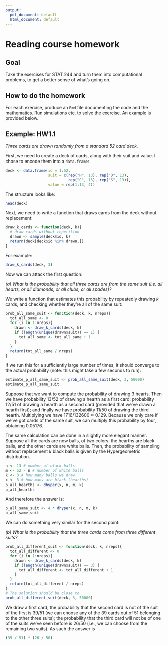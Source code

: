 ```yaml
---
output:
  pdf_document: default
  html_document: default
---
```

# Reading course homework

## Goal

Take the exercises for STAT 244 and turn them into computational problems, to get a better sense of what's going on.

## How to do the homework

For each exercise, produce an `Rmd` file documenting the code and the mathematics. Run simulations etc. to solve the exercise. An example is provided below.

## Example: HW1.1

*Three cards are drawn randomly from a standard 52 card deck.*

First, we need to create a deck of cards, along with their suit and value. I chose to encode them into a `data.frame`:

```r
deck <- data.frame(id = 1:52, 
                   suit = c(rep("H", 13), rep("D", 13),
                            rep("C", 13), rep("S", 13)),
                   value = rep(1:13, 4))
```

The structure looks like:

```r
head(deck)
```

Next, we need to write a function that draws cards from the deck without replacement:

```r
draw_k_cards <- function(deck, k){
  # draw cards without repetition
  drawn <- sample(deck$id, k)
  return(deck[deck$id %in% drawn,])
}
```

For example:
```r
draw_k_cards(deck, 3)
```

Now we can attack the first question:

*(a) What is the probability that all three cards are from the same suit (i.e. all hearts, or all diamonds, or all
clubs, or all spades)?*

We write a function that estimates this probability by repeatedly drawing $k$ cards, and checking whether they're all of the same suit:

```r
prob_all_same_suit <- function(deck, k, nreps){
  tot_all_same <- 0
  for (i in 1:nreps){
    drawn <- draw_k_cards(deck, k)
    if (length(unique(drawn$suit)) == 1) {
      tot_all_same <- tot_all_same + 1
    }
  }
  return(tot_all_same / nreps)
}
```

If we run this for a sufficiently large number of times, it should converge to the actual probability (note: this might take a few seconds to run):

```r
estimate_p_all_same_suit <- prob_all_same_suit(deck, 3, 50000)
estimate_p_all_same_suit
```

Suppose that we want to compute the probability of drawing 3 hearts. Then we have probability $13/52$ of drawing a hearth as a first card; probability $12/51$ of drawing a hearth as a second card (provided that we've drawn a hearth first); and finally we have probability $11/50$ of drawing the third hearth. Multiplying we have $1716 / 132600 \approx 0.129$. Because we only care if we've got cards of the same suit, we can multiply this probability by four, obtaining $0.05176$. 

The same calculation can be done in a slightly more elegant manner. Suppose all the cards are now balls, of two colors: the hearths are black balls, and the other cards are white balls. Then, the probability of sampling without replacement $k$ black balls is given by the Hypergeometric distribution. 

```r
n <- 13 # number of black balls
m <- 52 - n # number of white balls
k <- 3 # how many balls we draw
x <- 3 # how many are black (hearths)
p_all_hearths <- dhyper(x, n, m, k)
p_all_hearths
```

And therefore the answer is:
```r
p_all_same_suit <- 4 * dhyper(x, n, m, k)
p_all_same_suit
```

We can do something very similar for the second point:

*(b) What is the probability that the three cards come from three different suits?*

```r
prob_all_different_suit <- function(deck, k, nreps){
  tot_all_different <- 0
  for (i in 1:nreps){
    drawn <- draw_k_cards(deck, k)
    if (length(unique(drawn$suit)) == 3) {
      tot_all_different <- tot_all_different + 1
    }
  }
  return(tot_all_different / nreps)
}
# The solution should be close to
prob_all_different_suit(deck, 3, 50000)
```

We draw a first card; the probability that the second card is not of the suit of the first is $39 / 51$ (we can choose any of the 39 cards out of 51 belonging to the other three suits); the probability that the third card will not be of one of the suits we've seen before is $26 / 50$ (i.e., we can choose from the remaining two suits). As such the answer is 
```r
(39 / 51) * (26 / 50)
```

